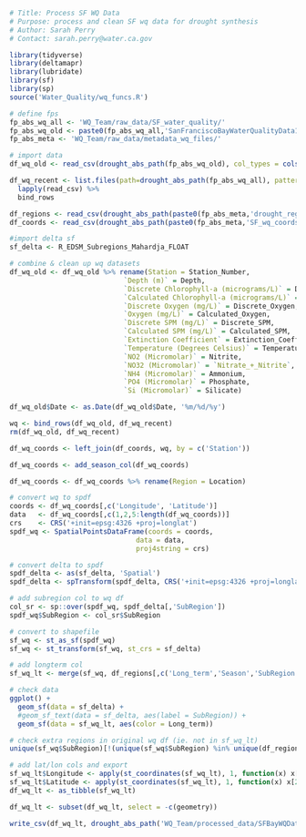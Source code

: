 ```r
# Title: Process SF WQ Data
# Purpose: process and clean SF wq data for drought synthesis
# Author: Sarah Perry
# Contact: sarah.perry@water.ca.gov
```

```r
library(tidyverse)
library(deltamapr)
library(lubridate)
library(sf)
library(sp)
source('Water_Quality/wq_funcs.R')
```

```r
# define fps
fp_abs_wq_all <- 'WQ_Team/raw_data/SF_water_quality/'
fp_abs_wq_old <- paste0(fp_abs_wq_all,'SanFranciscoBayWaterQualityData1969-2015v3.csv')
fp_abs_meta <- 'WQ_Team/raw_data/metadata_wq_files/'

# import data
df_wq_old <- read_csv(drought_abs_path(fp_abs_wq_old), col_types = cols(Date = 'c', .default = 'd'))

df_wq_recent <- list.files(path=drought_abs_path(fp_abs_wq_all), pattern = glob2rx('wqdata_*.csv'), full.names = TRUE) %>% 
  lapply(read_csv) %>% 
  bind_rows 

df_regions <- read_csv(drought_abs_path(paste0(fp_abs_meta,'drought_regions.csv')))
df_coords <- read_csv(drought_abs_path(paste0(fp_abs_meta,'SF_wq_coords.csv')))
```

```r
#import delta sf
sf_delta <- R_EDSM_Subregions_Mahardja_FLOAT

# combine & clean up wq datasets
df_wq_old <- df_wq_old %>% rename(Station = Station_Number,
                            `Depth (m)` = Depth,
                            `Discrete Chlorophyll-a (micrograms/L)` = Discrete_Chlorophyll,
                            `Calculated Chlorophyll-a (micrograms/L)` = Calculated_Chlorophyll,
                            `Discrete Oxygen (mg/L)` = Discrete_Oxygen,
                            `Oxygen (mg/L)` = Calculated_Oxygen,
                            `Discrete SPM (mg/L)` = Discrete_SPM,
                            `Calculated SPM (mg/L)` = Calculated_SPM,
                            `Extinction Coefficient` = Extinction_Coefficient,
                            `Temperature (Degrees Celsius)` = Temperature,
                            `NO2 (Micromolar)` = Nitrite,
                            `NO32 (Micromolar)` = `Nitrate_+_Nitrite`,
                            `NH4 (Micromolar)` = Ammonium,
                            `PO4 (Micromolar)` = Phosphate,
                            `Si (Micromolar)` = Silicate)

df_wq_old$Date <- as.Date(df_wq_old$Date, '%m/%d/%y')

wq <- bind_rows(df_wq_old, df_wq_recent)
rm(df_wq_old, df_wq_recent)

df_wq_coords <- left_join(df_coords, wq, by = c('Station'))

df_wq_coords <- add_season_col(df_wq_coords)

df_wq_coords <- df_wq_coords %>% rename(Region = Location)
```

```r
# convert wq to spdf
coords <- df_wq_coords[,c('Longitude', 'Latitude')]
data   <- df_wq_coords[,c(1,2,5:length(df_wq_coords))]
crs    <- CRS('+init=epsg:4326 +proj=longlat')
spdf_wq <- SpatialPointsDataFrame(coords = coords,
                               data = data, 
                               proj4string = crs)

# convert delta to spdf
spdf_delta <- as(sf_delta, 'Spatial')
spdf_delta <- spTransform(spdf_delta, CRS('+init=epsg:4326 +proj=longlat'))

# add subregion col to wq df
col_sr <- sp::over(spdf_wq, spdf_delta[,'SubRegion'])
spdf_wq$SubRegion <- col_sr$SubRegion

# convert to shapefile
sf_wq <- st_as_sf(spdf_wq)
sf_wq <- st_transform(sf_wq, st_crs = sf_delta)

# add longterm col
sf_wq_lt <- merge(sf_wq, df_regions[,c('Long_term','Season','SubRegion')], by = c('Season','SubRegion'))

# check data
ggplot() + 
  geom_sf(data = sf_delta) + 
  #geom_sf_text(data = sf_delta, aes(label = SubRegion)) +
  geom_sf(data = sf_wq_lt, aes(color = Long_term))
```

```r
# check extra regions in original wq df (ie. not in sf_wq_lt)
unique(sf_wq$SubRegion)[!(unique(sf_wq$SubRegion) %in% unique(df_regions$SubRegion))]
```

```r
# add lat/lon cols and export
sf_wq_lt$Longitude <- apply(st_coordinates(sf_wq_lt), 1, function(x) x[1])
sf_wq_lt$Latitude <- apply(st_coordinates(sf_wq_lt), 1, function(x) x[2])
df_wq_lt <- as_tibble(sf_wq_lt)

df_wq_lt <- subset(df_wq_lt, select = -c(geometry))

write_csv(df_wq_lt, drought_abs_path('WQ_Team/processed_data/SFBayWQData1969-2021.csv'))
```

